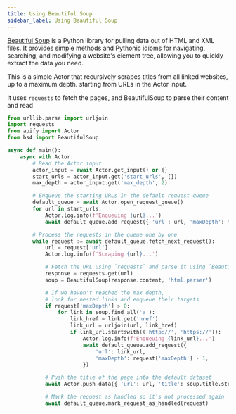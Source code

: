 ```yaml
---
title: Using Beautiful Soup
sidebar_label: Using Beautiful Soup
---
```


<!-- TODO: link the correct Actor template -->

[Beautiful Soup](https://www.crummy.com/software/BeautifulSoup/) is a Python library for pulling data out of HTML and XML files.
It provides simple methods and Pythonic idioms for navigating, searching, and modifying a website's element tree,
allowing you to quickly extract the data you need.

This is a simple Actor that recursively scrapes titles from all linked websites,
up to a maximum depth.
starting from URLs in the Actor input.

It uses `requests` to fetch the pages,
and BeautifulSoup to parse their content and read

```python title="src/main.py"
from urllib.parse import urljoin
import requests
from apify import Actor
from bs4 import BeautifulSoup

async def main():
    async with Actor:
        # Read the Actor input
        actor_input = await Actor.get_input() or {}
        start_urls = actor_input.get('start_urls', [])
        max_depth = actor_input.get('max_depth', 2)

        # Enqueue the starting URLs in the default request queue
        default_queue = await Actor.open_request_queue()
        for url in start_urls:
            Actor.log.info(f'Enqueuing {url}...')
            await default_queue.add_request({ 'url': url, 'maxDepth': max_depth })

        # Process the requests in the queue one by one
        while request := await default_queue.fetch_next_request():
            url = request['url']
            Actor.log.info(f'Scraping {url}...')

            # Fetch the URL using `requests` and parse it using `BeautifulSoup`
            response = requests.get(url)
            soup = BeautifulSoup(response.content, 'html.parser')

            # If we haven't reached the max depth,
            # look for nested links and enqueue their targets
            if request['maxDepth'] > 0:
                for link in soup.find_all('a'):
                    link_href = link.get('href')
                    link_url = urljoin(url, link_href)
                    if link_url.startswith(('http://', 'https://')):
                        Actor.log.info(f'Enqueuing {link_url}...')
                        await default_queue.add_request({
                            'url': link_url,
                            'maxDepth': request['maxDepth'] - 1,
                        })

            # Push the title of the page into the default dataset
            await Actor.push_data({ 'url': url, 'title': soup.title.string })

            # Mark the request as handled so it's not processed again
            await default_queue.mark_request_as_handled(request)
```
